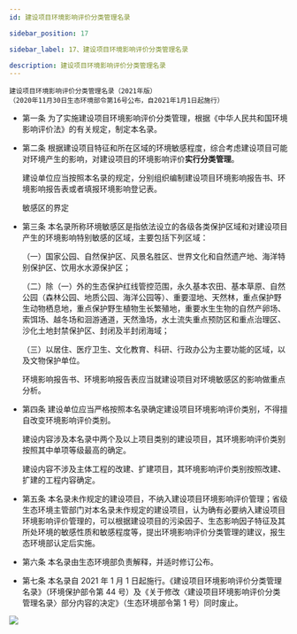 ```yaml
---
id: 建设项目环境影响评价分类管理名录

sidebar_position: 17

sidebar_label: 17、建设项目环境影响评价分类管理名录

description: 建设项目环境影响评价分类管理名录
---
```


```
建设项目环境影响评价分类管理名录（2021年版）
（2020年11月30日生态环境部令第16号公布，自2021年1月1日起施行）

```

- 第一条 为了实施建设项目环境影响评价分类管理，根据《中华人民共和国环境影响评价法》的有关规定，制定本名录。

- 第二条 根据建设项目特征和所在区域的环境敏感程度，综合考虑建设项目可能对环境产生的影响，对建设项目的环境影响评价<B>实行分类管理</B>。

  建设单位应当按照本名录的规定，分别组织编制建设项目环境影响报告书、环境影响报告表或者填报环境影响登记表。

  <D>敏感区的界定</D>

- 第三条 本名录所称环境敏感区是指依法设立的各级各类保护区域和对建设项目产生的环境影响特别敏感的区域，主要包括下列区域：

  （一）国家公园、自然保护区、风景名胜区、世界文化和自然遗产地、海洋特别保护区、饮用水水源保护区；

  （二）除（一）外的生态保护红线管控范围，永久基本农田、基本草原、自然公园（森林公园、地质公园、海洋公园等）、重要湿地、天然林，重点保护野生动物栖息地，重点保护野生植物生长繁殖地，重要水生生物的自然产卵场、索饵场、越冬场和洄游通道，天然渔场，水土流失重点预防区和重点治理区、沙化土地封禁保护区、封闭及半封闭海域；

  （三）以居住、医疗卫生、文化教育、科研、行政办公为主要功能的区域，以及文物保护单位。

  环境影响报告书、环境影响报告表应当就建设项目对环境敏感区的影响做重点分析。

- 第四条 建设单位应当严格按照本名录确定建设项目环境影响评价类别，不得擅自改变环境影响评价类别。

  建设内容涉及本名录中两个及以上项目类别的建设项目，其环境影响评价类别按照其中单项等级最高的确定。

  建设内容不涉及主体工程的改建、扩建项目，其环境影响评价类别按照改建、扩建的工程内容确定。

- 第五条 本名录未作规定的建设项目，不纳入建设项目环境影响评价管理；省级生态环境主管部门对本名录未作规定的建设项目，认为确有必要纳入建设项目环境影响评价管理的，可以根据建设项目的污染因子、生态影响因子特征及其所处环境的敏感性质和敏感程度等，提出环境影响评价分类管理的建议，报生态环境部认定后实施。

- 第六条 本名录由生态环境部负责解释，并适时修订公布。

- 第七条 本名录自 2021 年 1 月 1 日起施行。《建设项目环境影响评价分类管理名录》（环境保护部令第 44 号）及《关于修改〈建设项目环境影响评价分类管理名录〉部分内容的决定》（生态环境部令第 1 号）同时废止。

![](/images/建设项目环境影响评价分类管理名录.jpeg)

